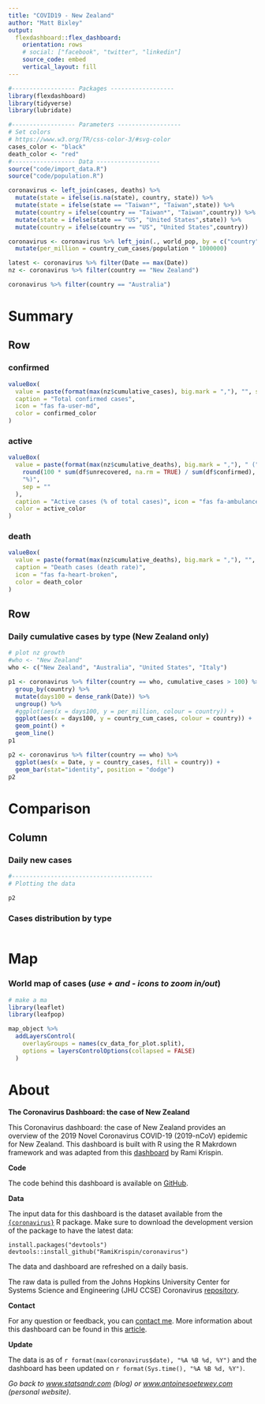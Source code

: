 ```yaml
---
title: "COVID19 - New Zealand"
author: "Matt Bixley"
output: 
  flexdashboard::flex_dashboard:
    orientation: rows
    # social: ["facebook", "twitter", "linkedin"]
    source_code: embed
    vertical_layout: fill
---
```


```r
#------------------ Packages ------------------
library(flexdashboard)
library(tidyverse)
library(lubridate)

#------------------ Parameters ------------------
# Set colors
# https://www.w3.org/TR/css-color-3/#svg-color
cases_color <- "black"
death_color <- "red"
#------------------ Data ------------------
source("code/import_data.R")
source("code/population.R")

coronavirus <- left_join(cases, deaths) %>% 
  mutate(state = ifelse(is.na(state), country, state)) %>% 
  mutate(state = ifelse(state == "Taiwan*", "Taiwan",state)) %>% 
  mutate(country = ifelse(country == "Taiwan*", "Taiwan",country)) %>%
  mutate(state = ifelse(state == "US", "United States",state)) %>%
  mutate(country = ifelse(country == "US", "United States",country))

coronavirus <- coronavirus %>% left_join(., world_pop, by = c("country", "country")) %>% 
  mutate(per_million = country_cum_cases/population * 1000000)

latest <- coronavirus %>% filter(Date == max(Date))
nz <- coronavirus %>% filter(country == "New Zealand")

coronavirus %>% filter(country == "Australia")
```

Summary
=======================================================================

Row {data-width=400}
-----------------------------------------------------------------------

### confirmed {.value-box}

```r

valueBox(
  value = paste(format(max(nz$cumulative_cases), big.mark = ","), "", sep = " "),
  caption = "Total confirmed cases",
  icon = "fas fa-user-md",
  color = confirmed_color
)
```


### active {.value-box}

```r
valueBox(
  value = paste(format(max(nz$cumulative_deaths), big.mark = ","), " (",
    round(100 * sum(df$unrecovered, na.rm = TRUE) / sum(df$confirmed), 1),
    "%)",
    sep = ""
  ),
  caption = "Active cases (% of total cases)", icon = "fas fa-ambulance",
  color = active_color
)
```

### death {.value-box}

```r

valueBox(
  value = paste(format(max(nz$cumulative_deaths), big.mark = ","), "", sep = " "),
  caption = "Death cases (death rate)",
  icon = "fas fa-heart-broken",
  color = death_color
)
```


Row
-----------------------------------------------------------------------

### **Daily cumulative cases by type** (New Zealand only)
    
```r

# plot nz growth
#who <- "New Zealand"
who <- c("New Zealand", "Australia", "United States", "Italy")

p1 <- coronavirus %>% filter(country == who, cumulative_cases > 100) %>%
  group_by(country) %>% 
  mutate(days100 = dense_rank(Date)) %>% 
  ungroup() %>% 
  #ggplot(aes(x = days100, y = per_million, colour = country)) +
  ggplot(aes(x = days100, y = country_cum_cases, colour = country)) +
  geom_point() +
  geom_line()
p1

p2 <- coronavirus %>% filter(country == who) %>% 
  ggplot(aes(x = Date, y = country_cases, fill = country)) +
  geom_bar(stat="identity", position = "dodge")
p2

```

Comparison
=======================================================================


Column {data-width=400}
-------------------------------------


### **Daily new cases**
    
```r

#----------------------------------------
# Plotting the data

p2
```
 
### **Cases distribution by type**

```r

```


Map
=======================================================================

### **World map of cases** (*use + and - icons to zoom in/out*)

```r
# make a ma
library(leaflet)
library(leafpop)

map_object %>%
  addLayersControl(
    overlayGroups = names(cv_data_for_plot.split),
    options = layersControlOptions(collapsed = FALSE)
  )
```





About
=======================================================================

**The Coronavirus Dashboard: the case of New Zealand**

This Coronavirus dashboard: the case of New Zealand provides an overview of the 2019 Novel Coronavirus COVID-19 (2019-nCoV) epidemic for New Zealand. This dashboard is built with R using the R Makrdown framework and was adapted from this [dashboard](https://ramikrispin.github.io/coronavirus_dashboard/){target="_blank"} by Rami Krispin.

**Code**

The code behind this dashboard is available on [GitHub](https://github.com/AntoineSoetewey/coronavirus_dashboard){target="_blank"}.

**Data**

The input data for this dashboard is the dataset available from the [`{coronavirus}`](https://github.com/RamiKrispin/coronavirus){target="_blank"} R package. Make sure to download the development version of the package to have the latest data:

```
install.packages("devtools")
devtools::install_github("RamiKrispin/coronavirus")
```

The data and dashboard are refreshed on a daily basis.

The raw data is pulled from the Johns Hopkins University Center for Systems Science and Engineering (JHU CCSE) Coronavirus [repository](https://github.com/RamiKrispin/coronavirus-csv){target="_blank"}.

**Contact**

For any question or feedback, you can [contact me](https://www.statsandr.com/contact/). More information about this dashboard can be found in this [article](https://www.statsandr.com/blog/how-to-create-a-simple-coronavirus-dashboard-specific-to-your-country-in-r/).

**Update**

The data is as of `r format(max(coronavirus$date), "%A %B %d, %Y")` and the dashboard has been updated on `r format(Sys.time(), "%A %B %d, %Y")`.



*Go back to [www.statsandr.com](https://www.statsandr.com/) (blog) or [www.antoinesoetewey.com](https://www.antoinesoetewey.com/) (personal website)*.